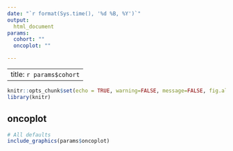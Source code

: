 ```yaml
---
date: "`r format(Sys.time(), '%d %B, %Y')`"
output:
  html_document
params:
  cohort: ""
  oncoplot: ""

---
```

---
title: `r params$cohort`
---

```r
knitr::opts_chunk$set(echo = TRUE, warning=FALSE, message=FALSE, fig.align = 'center')
library(knitr)

```

## oncoplot
```r
# All defaults
include_graphics(params$oncoplot)
```
